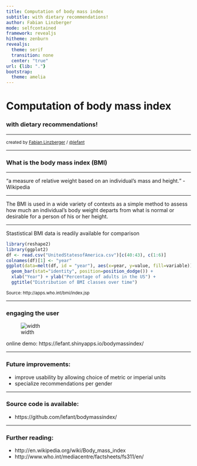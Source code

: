 ```yaml
---
title: Computation of body mass index
subtitle: with dietary recommendations!
author: Fabian Linzberger
mode: selfcontained
framework: revealjs
hitheme: zenburn
revealjs:
  theme: serif
  transition: none
  center: "true"
url: {lib: "."}
bootstrap:
  theme: amelia
---
```


# Computation of body mass index
### with dietary recommendations!

- - -

<small>created by [Fabian Linzberger](http://e.lefant.net/) / [@lefant](http://twitter.com/lefant) </small>

---

### What is the body mass index (BMI)

- - -

<q>a measure of relative weight based on an individual's mass and height.</q> - Wikipedia

- - -

The BMI is used in a wide variety of contexts as a simple method to
assess how much an individual's body weight departs from what is
normal or desirable for a person of his or her height.

---

Stastistical BMI data is readily available for comparison

```r
library(reshape2)
library(ggplot2)
df <- read.csv("UnitedStatesofAmerica.csv")[c(40:43), c(1:6)]
colnames(df)[1] <- "year"
ggplot(data=melt(df, id = "year"), aes(x=year, y=value, fill=variable)) +
  geom_bar(stat="identity", position=position_dodge()) +
  xlab("Year") + ylab("Percentage of adults in the US") +
  ggtitle("Distribution of BMI classes over time")
```

<small>Source: http://apps.who.int/bmi/index.jsp</small>

---

### engaging the user

![width](screenshot.png)

online demo: https://lefant.shinyapps.io/bodymassindex/

---

### Future improvements:
- improve usability by allowing choice of metric or imperial units
- specialize recommendations per gender

- - -

### Source code is available:
- https://github.com/lefant/bodymassindex/

- - -

### Further reading:
- http://en.wikipedia.org/wiki/Body_mass_index
- http://www.who.int/mediacentre/factsheets/fs311/en/
